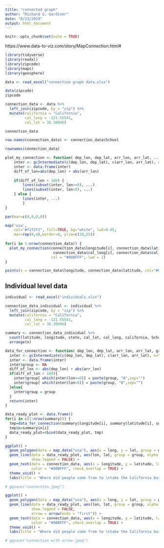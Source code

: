 ---
title: "connected graph"
author: "Richard G. Gardiner"
date: "8/23/2019"
output: html_document
---

```{r setup, include=FALSE}
knitr::opts_chunk$set(echo = TRUE)
```


https://www.data-to-viz.com/story/MapConnection.html#

```{r}
library(tidyverse)
library(readxl)
library(zipcode)
library(maps)
library(geosphere)

data <- read_excel("connection graph data.xlsx")

data(zipcode)
zipcode

connection_data <- data %>%
  left_join(zipcode, by = "zip") %>%
  mutate(california = "California",
         cal_long = -121.55541,
         cal_lat = 38.38046)

connection_data

row.names(connection_data) <- connection_data$School

rownames(connection_data)
```


```{r}
plot_my_connection <- function( dep_lon, dep_lat, arr_lon, arr_lat, ...) {
    inter <- gcIntermediate(c(dep_lon, dep_lat), c(arr_lon, arr_lat), n=5, addStartEnd=TRUE, breakAtDateLine=F)             
    inter <- data.frame(inter)
    diff_of_lon=abs(dep_lon) + abs(arr_lon)
    
    if(diff_of_lon > 180) {
        lines(subset(inter, lon>=0), ...)
        lines(subset(inter, lon<0), ...)
    } else {
        lines(inter, ...)
        }
}

par(mar=c(0,0,0,0))

map('usa',
    col="#f2f2f2", fill=TRUE, bg="white", lwd=0.05,
    mar=rep(0,4),border=0, ylim=c(20,55)) 
    
for(i in 1:nrow(connection_data)) {
  plot_my_connection(connection_data$longitude[i], connection_data$latitude[i],
                      connection_data$cal_long[i], connection_data$cal_lat[i],
                     col = "#00BFFF", lwd = 1)
}

points(x = connection_data$longitude, connection_data$latitude, col="#00BFFF", cex=2, pch=20)
```





## Individual level data

```{r}
individual <- read_excel("individuals.xlsx")

connection_data_individual <- individual %>%
  left_join(zipcode, by = "zip") %>%
  mutate(california = "California",
         cal_long = -121.55541,
         cal_lat = 38.38046)

summary <- connection_data_individual %>% 
  count(latitude, longitude, state, cal_lat, cal_long, california, School) %>%
  arrange(n)
```

```{r}
data_for_connection <- function( dep_lon, dep_lat, arr_lon, arr_lat, group) {
  inter <- gcIntermediate(c(dep_lon, dep_lat), c(arr_lon, arr_lat), n=50, addStartEnd=TRUE, breakAtDateLine=F)             
  inter <- data.frame(inter)
  inter$group <- NA
  diff_of_lon <- abs(dep_lon) + abs(arr_lon)
  if(diff_of_lon > 180){
    inter$group[ which(inter$lon>=0)] = paste(group, "A",sep="")
    inter$group[ which(inter$lon<0)] = paste(group, "B",sep="")
  }else{
    inter$group = group
  }
  return(inter)
}

data_ready_plot <- data.frame()
for(i in c(1:nrow(summary))) {
  tmp=data_for_connection(summary$longitude[i], summary$latitude[i], summary$cal_long[i], summary$cal_lat[i] , i)
  tmp$n=summary$n[i]
  data_ready_plot=rbind(data_ready_plot, tmp)
}
```

```{r}
ggplot() +
  geom_polygon(data = map_data("usa"), aes(x = long, y = lat, group = group)) +
  geom_line(data = data_ready_plot, aes(lon, lat, group = group, alpha = n), color = "#00BFFF", size = 1,
            show.legend = FALSE) +
  geom_text(data = connection_data, aes(x = longitude, y = latitude, label = School),
            color = "#00BFFF", check_overlap = TRUE) +
  theme_void() +
  labs(title = "Where did people come from to \ntake the California bar")

# ggsave("connection.jpeg")
```


```{r}
ggplot() +
  geom_polygon(data = map_data("usa"), aes(x = long, y = lat, group = group)) +
  geom_line(data = data_ready_plot, aes(lon, lat, group = group, alpha = n), color = "#00BFFF", size = 1,
            show.legend = FALSE,
            arrow = arrow(ends = "first")) +
  geom_text(data = connection_data, aes(x = longitude, y = latitude, label = School),
            color = "#00BFFF", check_overlap = TRUE) +
  theme_void() +
  labs(title = "Where did people come from to \ntake the California bar")

# ggsave("connection with arrow.jpeg")
```







